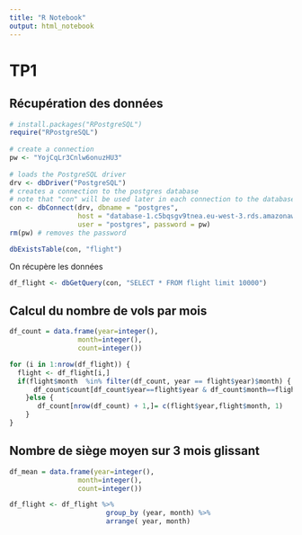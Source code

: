 ```yaml
---
title: "R Notebook"
output: html_notebook
---
```


# TP1 


## Récupération des données
```r
# install.packages("RPostgreSQL")
require("RPostgreSQL")
 
# create a connection
pw <- "YojCqLr3Cnlw6onuzHU3"
 
# loads the PostgreSQL driver
drv <- dbDriver("PostgreSQL")
# creates a connection to the postgres database
# note that "con" will be used later in each connection to the database
con <- dbConnect(drv, dbname = "postgres",
                 host = "database-1.c5bqsgv9tnea.eu-west-3.rds.amazonaws.com", port = 5432,
                 user = "postgres", password = pw)
rm(pw) # removes the password

dbExistsTable(con, "flight")
```


On récupère les données
```r
df_flight <- dbGetQuery(con, "SELECT * FROM flight limit 10000")
```


## Calcul du nombre de vols par mois

```r
df_count = data.frame(year=integer(),
                 month=integer(), 
                 count=integer())

for (i in 1:nrow(df_flight)) {
  flight <- df_flight[i,]
  if(flight$month  %in% filter(df_count, year == flight$year)$month) {
      df_count$count[df_count$year==flight$year & df_count$month==flight$month ] = df_count$count[df_count$year==flight$year & df_count$month==flight$month ] +1
    }else {
       df_count[nrow(df_count) + 1,]= c(flight$year,flight$month, 1)
    }
}
```




## Nombre de siège moyen sur 3 mois glissant

```r
df_mean = data.frame(year=integer(),
                 month=integer(), 
                 count=integer())

df_flight <- df_flight %>% 
                        group_by (year, month) %>%
                        arrange( year, month) 
```


